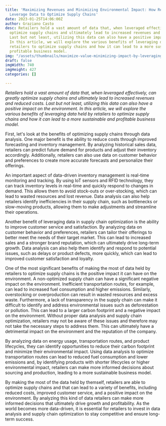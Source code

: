 ```yaml
---
title: 'Maximizing Revenues and Minimizing Environmental Impact: How Retailers Can
  Leverage Data to Optimize Supply Chains'
date: 2023-01-25T14:06:00Z
author: Graziano Casto
desc: Retailers hold a vast amount of data that, when leveraged effectively, can greatly
  optimize supply chains and ultimately lead to increased revenues and reduced costs.
  Last but not least, utilizing this data can also have a positive impact on the environment.
  In this article, we will explore the various benefits of leveraging data held by
  retailers to optimize supply chains and how it can lead to a more sustainable and
  profitable business model.
img: "/assets/thumbnails/maximize-value-minimizing-impact-by-leveraging-data-retail-industry.png"
draft: false
imgWidth: 740
imgHeight: 427
categories: []

---
```

_Retailers hold a vast amount of data that, when leveraged effectively, can greatly optimize supply chains and ultimately lead to increased revenues and reduced costs. Last but not least, utilizing this data can also have a positive impact on the environment. In this article, we will explore the various benefits of leveraging data held by retailers to optimize supply chains and how it can lead to a more sustainable and profitable business model._

First, let's look at the benefits of optimizing supply chains through data analysis. One major benefit is the ability to reduce costs through improved forecasting and inventory management. By analyzing historical sales data, retailers can predict future demand for products and adjust their inventory accordingly. Additionally, retailers can also use data on customer behavior and preferences to create more accurate forecasts and personalize their offerings.

An important aspect of data-driven inventory management is real-time monitoring and tracking. By using IoT sensors and RFID technology, they can track inventory levels in real-time and quickly respond to changes in demand. This allows them to avoid stock-outs or over-stocking, which can lead to wasted resources and lost revenue. Data analysis can also help retailers identify inefficiencies in their supply chain, such as bottlenecks or slow-moving products, allowing them to make adjustments and streamline their operations.

Another benefit of leveraging data in supply chain optimization is the ability to improve customer service and satisfaction. By analyzing data on customer behavior and preferences, retailers can tailor their offerings to better meet the needs of their target market. This can lead to increased sales and a stronger brand reputation, which can ultimately drive long-term growth. Data analysis can also help them identify and respond to potential issues, such as delays or product defects, more quickly, which can lead to improved customer satisfaction and loyalty.

One of the most significant benefits of making the most of data held by retailers to optimize supply chains is the positive impact it can have on the environment. A non-optimized supply chain can have a significant negative impact on the environment. Inefficient transportation routes, for example, can lead to increased fuel consumption and higher emissions. Similarly, overstocking or overproduction can result in wasted resources and excess waste. Furthermore, a lack of transparency in the supply chain can make it difficult to identify and address environmental issues such as deforestation or pollution. This can lead to a larger carbon footprint and a negative impact on the environment. Without proper data analysis and supply chain optimization, retailers may not be aware of these issues and therefore may not take the necessary steps to address them. This can ultimately have a detrimental impact on the environment and the reputation of the company. 

By analyzing data on energy usage, transportation routes, and product lifecycles, they can identify opportunities to reduce their carbon footprint and minimize their environmental impact. Using data analysis to optimize transportation routes can lead to reduced fuel consumption and lower emissions and, by identifying products with shorter lifecycles or higher environmental impact, retailers can make more informed decisions about sourcing and production, leading to a more sustainable business model.

By making the most of the data held by themself, retailers are able to optimize supply chains and that can lead to a variety of benefits, including reduced costs, improved customer service, and a positive impact on the environment. By analyzing this kind of data retailers can make more informed decisions that ultimately drive growth and profitability. As the world becomes more data-driven, it is essential for retailers to invest in data analysis and supply chain optimization to stay competitive and ensure long-term success.